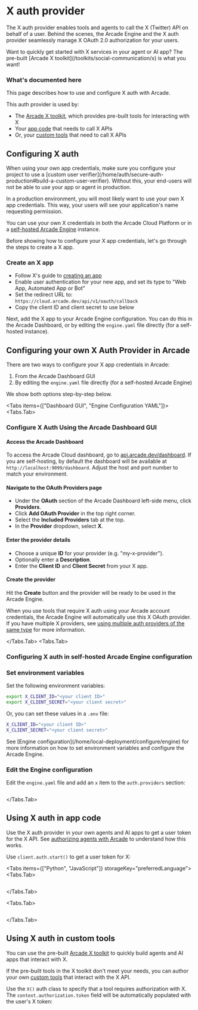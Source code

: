 
# X auth provider

The X auth provider enables tools and agents to call the X (Twitter) API on behalf of a user. Behind the scenes, the Arcade Engine and the X auth provider seamlessly manage X OAuth 2.0 authorization for your users.

<Tip>
  Want to quickly get started with X services in your agent or AI app? The
  pre-built [Arcade X toolkit](/toolkits/social-communication/x) is what you
  want!
</Tip>

### What's documented here

This page describes how to use and configure X auth with Arcade.

This auth provider is used by:

- The [Arcade X toolkit](/toolkits/social-communication/x), which provides pre-built tools for interacting with X
- Your [app code](#using-x-auth-in-app-code) that needs to call X APIs
- Or, your [custom tools](#using-x-auth-in-custom-tools) that need to call X APIs

## Configuring X auth

<Note>
  When using your own app credentials, make sure you configure your project to use a [custom user verifier](/home/auth/secure-auth-production#build-a-custom-user-verifier). Without this, your end-users will not be able to use your app or agent in production.
</Note>

In a production environment, you will most likely want to use your own X app credentials. This way, your users will see your application's name requesting permission.

You can use your own X credentials in both the Arcade Cloud Platform or in a [self-hosted Arcade Engine](/home/local-deployment/install/local) instance.

Before showing how to configure your X app credentials, let's go through the steps to create a X app.

### Create an X app

- Follow X's guide to [creating an app](https://developer.x.com/en/docs/x-api/getting-started/getting-access-to-the-x-api)
- Enable user authentication for your new app, and set its type to "Web App, Automated App or Bot"
- Set the redirect URL to: `https://cloud.arcade.dev/api/v1/oauth/callback`
- Copy the client ID and client secret to use below

Next, add the X app to your Arcade Engine configuration. You can do this in the Arcade Dashboard, or by editing the `engine.yaml` file directly (for a self-hosted instance).

## Configuring your own X Auth Provider in Arcade

There are two ways to configure your X app credentials in Arcade:

1. From the Arcade Dashboard GUI
2. By editing the `engine.yaml` file directly (for a self-hosted Arcade Engine)

We show both options step-by-step below.

<Tabs items={["Dashboard GUI", "Engine Configuration YAML"]}>
<Tabs.Tab>

### Configure X Auth Using the Arcade Dashboard GUI

<Steps>

#### Access the Arcade Dashboard

To access the Arcade Cloud dashboard, go to [api.arcade.dev/dashboard](https://api.arcade.dev/dashboard). If you are self-hosting, by default the dashboard will be available at `http://localhost:9099/dashboard`. Adjust the host and port number to match your environment.

#### Navigate to the OAuth Providers page

- Under the **OAuth** section of the Arcade Dashboard left-side menu, click **Providers**.
- Click **Add OAuth Provider** in the top right corner.
- Select the **Included Providers** tab at the top.
- In the **Provider** dropdown, select **X**.

#### Enter the provider details

- Choose a unique **ID** for your provider (e.g. "my-x-provider").
- Optionally enter a **Description**.
- Enter the **Client ID** and **Client Secret** from your X app.

#### Create the provider

Hit the **Create** button and the provider will be ready to be used in the Arcade Engine.

</Steps>

When you use tools that require X auth using your Arcade account credentials, the Arcade Engine will automatically use this X OAuth provider. If you have multiple X providers, see [using multiple auth providers of the same type](/home/auth-providers#using-multiple-providers-of-the-same-type) for more information.

</Tabs.Tab>
<Tabs.Tab>

### Configuring X auth in self-hosted Arcade Engine configuration

<Steps>

### Set environment variables

Set the following environment variables:

```bash
export X_CLIENT_ID="<your client ID>"
export X_CLIENT_SECRET="<your client secret>"
```

Or, you can set these values in a `.env` file:

```bash
X_CLIENT_ID="<your client ID>"
X_CLIENT_SECRET="<your client secret>"
```

<Tip>
  See [Engine configuration](/home/local-deployment/configure/engine) for more information on how
  to set environment variables and configure the Arcade Engine.
</Tip>

### Edit the Engine configuration

Edit the `engine.yaml` file and add an `x` item to the `auth.providers` section:

```yaml file=<rootDir>/examples/code/integrations/x/config_provider.engine.yaml {3-9}

```

</Steps>

</Tabs.Tab>
</Tabs>

## Using X auth in app code

Use the X auth provider in your own agents and AI apps to get a user token for the X API. See [authorizing agents with Arcade](/home/auth/how-arcade-helps) to understand how this works.

Use `client.auth.start()` to get a user token for X:

<Tabs items={["Python", "JavaScript"]} storageKey="preferredLanguage">
<Tabs.Tab>

```python file=<rootDir>/examples/code/integrations/x/custom_auth.py {8-12}

```

</Tabs.Tab>

<Tabs.Tab>

```javascript file=<rootDir>/examples/code/integrations/x/custom_auth.js {8-12}

```

</Tabs.Tab>

</Tabs>

## Using X auth in custom tools

You can use the pre-built [Arcade X toolkit](/toolkits/social-communication/x) to quickly build agents and AI apps that interact with X.

If the pre-built tools in the X toolkit don't meet your needs, you can author your own [custom tools](/home/build-tools/create-a-toolkit) that interact with the X API.

Use the `X()` auth class to specify that a tool requires authorization with X. The `context.authorization.token` field will be automatically populated with the user's X token:

```python file=<rootDir>/examples/code/integrations/x/custom_tool.py {5-6,9-13,21}

```
